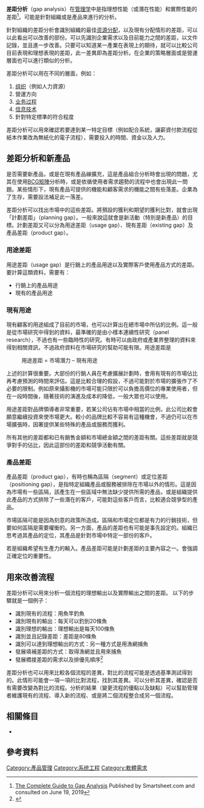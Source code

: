 {{Refimprove|time=2020-10-30T09:51:19+00:00}}
'''差距分析'''（gap analysis）在[[管理学|管理学]]中是指理想性能（或潛在性能）和實際性能的差距<ref>[https://www.smartsheet.com/gap-analysis-method-examples The Complete Guide to Gap Analysis] {{Wayback|url=https://www.smartsheet.com/gap-analysis-method-examples |date=20210212093128 }} Published by Smartsheet.com and consulted on June 19, 2019</ref>。可能是針對組織或是產品來進行的分析。

針對組織的差距分析會識別組織的最佳[[资源分配|资源分配]]，以及現有分配情形的差距，可以以此看出可以改善的部份。可以先識別企業需求以及目前能力之間的差距，以文件記錄，並且進一步改善。只要可以知道某一產業在表現上的期待，就可以比較公司目前表現和理想表現的差距，此一差異即為差距分析。在企業的策略層面或是營運層面也可以進行類似的分析。

差距分析可以用在不同的層面，例如：
# [[组织_(社会学)|组织]]（例如人力資源）
# 營運方向
# [[业务过程|业务过程]]
# [[信息技术|信息技术]]
# 針對特定標準的符合程度

差距分析可以用來確認若要達到某一特定目標（例如配合系統，讓薪資付款流程從紙本作業改為無紙化的電子流程），需要投入的時間、資金以及人力。  
==差距分析和新產品==

是否需要新產品，或是在現有產品線擴充，這是產品組合分析時會出現的問題，尤其在使用[[BCG矩陣|BCG矩陣]]分析時，或是依循使用者需求趨勢的流程中也會出現此一問題。某些情形下，現有產品可提供的機能和顧客需求的機能之間有些落差。企業為了生存，需要設法補足此一落差。
  
差距分析可以找出市場中的這些差距。將預設的獲利和期望的獲利比對，就會出現「計劃差距」（planning gap）。一般來說這就會是新活動（特別是新產品）的目標。計劃差距又可以分為用途差距（usage gap）、現有差距（existing gap）及產品差距（product gap）。

===用途差距===
用途差距（usage gap）是行銷上的產品用途以及實際客戶使用產品方式的差距。要計算這類資料，需要有：
* 行銷上的產品用途
* 現有的產品用途

===現有用途===
現有顧客的用途組成了目前的市場，也可以計算出在總市場中所佔的比例。這一般是從市場研究中得到的資料，最準確的是由小樣本連續性研究（panel research），不過也有一些臨時性的研究。有時可以由政府或產業界整理的資料來得到相關資訊，不過政府資料在市場研究的幫助可能有限。用途差距是
: 用途差距 = 市場潛力 – 現有用途

上述的計算很重要。大部份的行銷人員在考慮擴展計劃時，會用有現有的市場佔比再考慮預測的時間來評估。這是比較合理的假設，不過可能對於市場的擴張作了不必要的限制。例如原來攝影機的市場可能只限於可以負擔高價位的專業使用者，但在一段時間後，隨著技術的演進及成本的降低，一般大眾也可以使用。
  
用途差距對品牌領導者非常重要，若某公司佔有市場中相當的比例，此公司比較會願意繼續投資來使市場更大。較小的品牌比較不容易有這種機會，不過仍可以在市場擴張時，因著提供某些特殊的產品或服務而獲利。
  
所有其他的差距都和已有銷售金額和市場總金額之間的差距有關。這些差距就是競爭對手的佔比，因此這部份的差距和競爭活動有關。

===產品差距===
產品差距（product gap），有時也稱為區隔（segment）或定位差距（positioning gap），是指特定組織產品或服務被排除在市場以外的情形。這是因為市場有一些區隔，該產生在一些區域中無法缺少提供所需的產品，或是組織提供此產品的方式排除了一些潛在的客戶，可能對這些客戶而言，比較適合競爭型的產品。
  
市場區隔可能是因為刻意的政策所造成。區隔和市場定位都是有力的行銷技術，但要如何區隔是需要權衡的。另一方面，產品的差距也有可能是事先設定的。組織已思考過其產品的定位，其產品是針對市場中特定一部份的客戶。

若是組織希望有生產力的輸入。產品差距可能是計劃差距的主要內容之一。會強調正確定位的重要性。

==用來改善流程==
差距分析可以用來分析一個流程的理想輸出以及實際輸出之間的差距。
以下的步驟就是一個例子：
* 識別現有的流程：用魚竿釣魚
* 識別現有的輸出：每天可以釣到20條魚
* 識別理想的輸出：理想輸出是每天100條魚
* 識別並且記錄差距：差距是80條魚
* 識別可以達到理想輸出的方式：另一種方式是用漁網捕魚
* 發展填補差距的方式：取得漁網並且用來捕魚
* 發展橋接差距的需求以及排優先順序<ref>{{cite web|url=http://clients.criticalimpact.com/go.cfm?a=1&b=190498&c=24428&f=7027524de51ceed3ef5797149eaa845b522d9f0eaa681b4f |archive-url=https://archive.is/20130120053323/http://clients.criticalimpact.com/go.cfm?a=1&b=190498&c=24428&f=7027524de51ceed3ef5797149eaa845b522d9f0eaa681b4f |url-status=dead |archive-date=2013-01-20 |title=Business Analyst | Do We Need a Mature GAP Analysis? |website=Clients.criticalimpact.com |date= |access-date=2016-02-01 }}</ref>

差距分析也可以用來比較各個流程的差異，對比的流程可能是透過基準測試得到的。此情形可能會一項一項的比對流程，找到其差異。可以分析其差異，確認是否有需要改變為對比的流程。分析的結果（變更流程的優點以及缺點）可以幫助管理者維護現有的流程、導入新的流程、或是將二個流程整合成另一個流程。

==相關條目==
*{{le|能力 (系統工程)|Capability (systems engineering)|能力}}

==參考資料==
{{Reflist}}

[[Category:產品管理|Category:產品管理]]
[[Category:系统工程|Category:系统工程]]
[[Category:軟體需求|Category:軟體需求]]